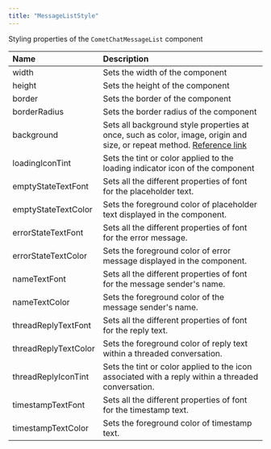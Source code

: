 ```yaml
---
title: "MessageListStyle"
---
```


Styling properties of the `CometChatMessageList` component

| Name                 | Description                                                                                                                                                                          |
| :-------------------- | :------------------------------------------------------------------------------------------------------------------------------------------------------------------------------------ |
| width                | Sets the width of the component                                                                                                                                                      |
| height               | Sets the height of the component                                                                                                                                                     |
| border               | Sets the border of the component                                                                                                                                                     |
| borderRadius         | Sets the border radius of the component                                                                                                                                              |
| background           | Sets all background style properties at once, such as color, image, origin and size, or repeat method. [Reference link](https://developer.mozilla.org/en-US/docs/Web/CSS/background) |
| loadingIconTint      | Sets the tint or color applied to the loading indicator icon of the component                                                                                                        |
| emptyStateTextFont   | Sets all the different properties of font for the placeholder text.                                                                                                                  |
| emptyStateTextColor  | Sets the foreground color of placeholder text displayed in the component.                                                                                                            |
| errorStateTextFont   | Sets all the different properties of font for the error message.                                                                                                                     |
| errorStateTextColor  | Sets the foreground color of error message displayed in the component.                                                                                                               |
| nameTextFont         | Sets all the different properties of font for the message sender's name.                                                                                                             |
| nameTextColor        | Sets the foreground color of the message sender's name.                                                                                                                              |
| threadReplyTextFont  | Sets all the different properties of font for the reply text.                                                                                                                        |
| threadReplyTextColor | Sets the foreground color of reply text within a threaded conversation.                                                                                                              |
| threadReplyIconTint  | Sets the tint or color applied to the icon associated with a reply within a threaded conversation.                                                                                   |
| timestampTextFont    | Sets all the different properties of font for the timestamp text.                                                                                                                    |
| timestampTextColor   | Sets the foreground color of timestamp text.                                                                                                                                         |
